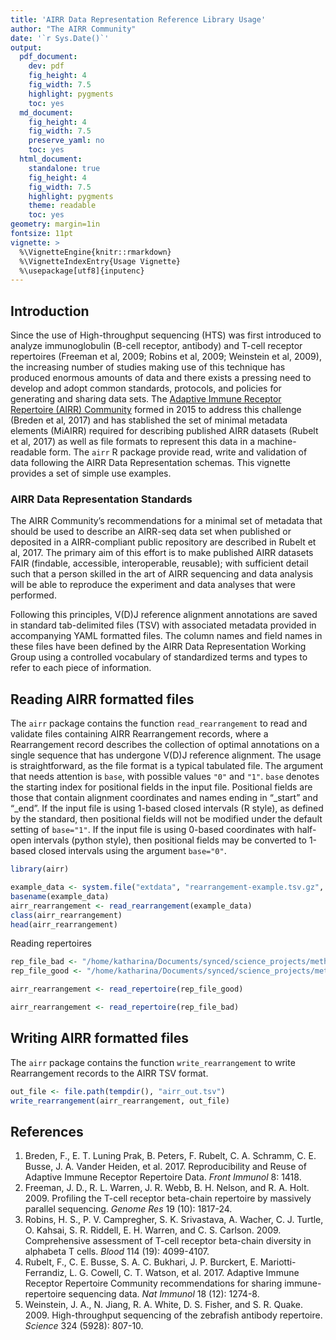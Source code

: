 ```yaml
---
title: 'AIRR Data Representation Reference Library Usage'
author: "The AIRR Community"
date: '`r Sys.Date()`'
output:
  pdf_document:
    dev: pdf
    fig_height: 4
    fig_width: 7.5
    highlight: pygments
    toc: yes
  md_document:
    fig_height: 4
    fig_width: 7.5
    preserve_yaml: no
    toc: yes
  html_document:
    standalone: true
    fig_height: 4
    fig_width: 7.5
    highlight: pygments
    theme: readable
    toc: yes 
geometry: margin=1in
fontsize: 11pt
vignette: >
  %\VignetteEngine{knitr::rmarkdown}
  %\VignetteIndexEntry{Usage Vignette}
  %\usepackage[utf8]{inputenc}
---
```


## Introduction

Since the use of High-throughput sequencing (HTS) was first introduced to analyze 
immunoglobulin (B-cell receptor, antibody) and T-cell receptor repertoires 
(Freeman et al, 2009; Robins et al, 2009; Weinstein et al, 2009), 
the increasing number of studies making use of this technique has produced enormous 
amounts of data and there exists a pressing need to develop and adopt common standards, 
protocols, and policies for generating and sharing data sets. The [Adaptive Immune 
Receptor Repertoire (AIRR) Community](http://airr-community.org) formed in 
2015 to address this challenge (Breden et al, 2017) and has stablished the set of 
minimal metadata elements (MiAIRR) required for describing published AIRR 
datasets (Rubelt et al, 2017) as well as file formats to represent this data in a 
machine-readable form. The `airr` R package provide read, write and validation of data 
following the AIRR Data Representation schemas. This vignette provides a set of 
simple use examples.

### AIRR Data Representation Standards

The AIRR Community's recommendations for a minimal set of metadata that should be 
used to describe an AIRR-seq data set when published or deposited in a 
AIRR-compliant public repository are described in Rubelt et al, 2017. The primary 
aim of this effort is to make published AIRR datasets FAIR (findable, accessible, 
interoperable, reusable); with sufficient detail such that a person skilled in the 
art of AIRR sequencing and data analysis will be able to reproduce the 
experiment and data analyses that were performed.

Following this principles, V(D)J reference alignment annotations are 
saved in standard tab-delimited files (TSV) with associated metadata 
provided in accompanying YAML formatted files. The column names 
and field names in these files have been defined by the 
AIRR Data Representation Working Group using a controlled vocabulary of 
standardized terms and types to refer to each piece of information.

## Reading AIRR formatted files

The `airr` package contains the function `read_rearrangement` to read and validate
files containing AIRR Rearrangement records, where a Rearrangement record describes 
the collection of optimal annotations on a single sequence that has undergone V(D)J reference alignment. 
The usage is straightforward, as the file format is a typical tabulated file. 
The argument that needs attention is `base`, with possible values `"0"` and `"1"`. 
`base` denotes the starting index for positional fields in the input file. 
Positional fields are those that contain alignment coordinates and names 
ending in "_start" and "_end". If the input file is using 1-based closed 
intervals (R style), as defined by the standard, then positional fields will 
not be modified under the default setting of `base="1"`. If the input file is using 
0-based coordinates with half-open intervals (python style), then 
positional fields may be converted to 1-based closed 
intervals using the argument `base="0"`.

```r
library(airr)

example_data <- system.file("extdata", "rearrangement-example.tsv.gz", package="airr")
basename(example_data)
airr_rearrangement <- read_rearrangement(example_data)
class(airr_rearrangement)
head(airr_rearrangement)
```

Reading repertoires 

```r
rep_file_bad <- "/home/katharina/Documents/synced/science_projects/method_development/AIRR/airr-standards/lang/R/tests/data-tests/bad_repertoire.airr.yaml"
rep_file_good <- "/home/katharina/Documents/synced/science_projects/method_development/AIRR/airr-standards/lang/R/tests/data-tests/good_repertoire.airr.yaml"
```

```r
airr_rearrangement <- read_repertoire(rep_file_good)
```

```r

airr_rearrangement <- read_repertoire(rep_file_bad)
```


## Writing AIRR formatted files

The `airr` package contains the function `write_rearrangement` to write
Rearrangement records to the AIRR TSV format.

```r
out_file <- file.path(tempdir(), "airr_out.tsv")
write_rearrangement(airr_rearrangement, out_file)
```

## References

1. Breden, F., E. T. Luning Prak, B. Peters, F. Rubelt, C. A. Schramm, C. E. Busse, 
    J. A. Vander Heiden, et al. 2017. Reproducibility and Reuse of Adaptive Immune 
    Receptor Repertoire Data. *Front Immunol* 8: 1418.
2. Freeman, J. D., R. L. Warren, J. R. Webb, B. H. Nelson, and R. A. Holt. 2009. 
    Profiling the T-cell receptor beta-chain repertoire by massively parallel sequencing.
    *Genome Res* 19 (10): 1817-24.
3. Robins, H. S., P. V. Campregher, S. K. Srivastava, A. Wacher, C. J. Turtle, 
    O. Kahsai, S. R. Riddell, E. H. Warren, and C. S. Carlson. 2009. 
    Comprehensive assessment of T-cell receptor beta-chain diversity in alphabeta T cells.
    *Blood* 114 (19): 4099-4107.
4. Rubelt, F., C. E. Busse, S. A. C. Bukhari, J. P. Burckert, E. Mariotti-Ferrandiz, 
    L. G. Cowell, C. T. Watson, et al. 2017. Adaptive Immune Receptor Repertoire Community 
    recommendations for sharing immune-repertoire sequencing data.
    *Nat Immunol* 18 (12): 1274-8.
5. Weinstein, J. A., N. Jiang, R. A. White, D. S. Fisher, and S. R. Quake. 2009.
    High-throughput sequencing of the zebrafish antibody repertoire.
    *Science* 324 (5928): 807-10.
